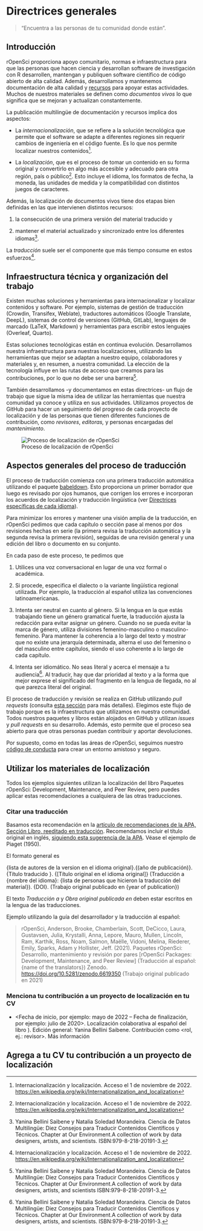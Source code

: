 # Directrices generales

> "Encuentra a las personas de tu comunidad donde están".

## Introducción

rOpenSci proporciona apoyo comunitario, normas e infraestructura para que las personas que hacen ciencia y desarrollan software de investigación con R desarrollen, mantengan y publiquen software científico de código abierto de alta calidad.
Además, desarrollamos y mantenemos documentación de alta calidad y [recursos](/resources/) para apoyar estas actividades.
Muchos de nuestros materiales se definen como *documentos vivos* lo que significa que se mejoran y actualizan constantemente.

La publicación multilingüe de documentación y recursos implica dos aspectos:

- La *internacionalización*, que se refiere a la solución tecnológica que permite que el software se adapte a diferentes regiones sin requerir cambios de ingeniería en el código fuente.
  Es lo que nos permite localizar nuestros contenidos[^intro-1].

- La *localización*, que es el proceso de tomar un contenido en su forma original y convertirlo en algo más accesible y adecuado para otra región, país o público[^intro-2].
  Esto incluye el idioma, los formatos de fecha, la moneda, las unidades de medida y la compatibilidad con distintos juegos de caracteres.

[^intro-1]: Internacionalización y localización.
Acceso el 1 de noviembre de 2022.
[https://en.wikipedia.org/wiki/Internationalization\_and\_localization](https://en.wikipedia.org/wiki/Internationalization_and_localization)

[^intro-2]: Internacionalización y localización.
Acceso el 1 de noviembre de 2022.
[https://en.wikipedia.org/wiki/Internationalization\_and\_localization](https://en.wikipedia.org/wiki/Internationalization_and_localization)

Además, la localización de documentos vivos tiene dos etapas bien definidas en las que intervienen distintos recursos:

1. la consecución de una primera versión del material traducido y

2. mantener el material actualizado y sincronizado entre los diferentes idiomas[^intro-3].

[^intro-3]: Yanina Bellini Saibene y Natalia Soledad Morandeira.
Ciencia de Datos Multilingüe: Diez Consejos para Traducir Contenidos Científicos y Técnicos.
    Chapter at Our Environment.A collection of work by data designers, artists, and scientists.
ISBN:979-8-218-20191-3.

La *traducción* suele ser el componente que más tiempo consume en estos esfuerzos[^intro-4].

[^intro-4]: Internacionalización y localización.
Acceso el 1 de noviembre de 2022.
[https://en.wikipedia.org/wiki/Internationalization\_and\_localization](https://en.wikipedia.org/wiki/Internationalization_and_localization)

## Infraestructura técnica y organización del trabajo

Existen muchas soluciones y herramientas para internacionalizar y localizar contenidos y software.
Por ejemplo, sistemas de gestión de traducción (Crowdin, Transifex, Weblate), traductores automáticos (Google Translate, DeepL), sistemas de control de versiones (GitHub, GitLab), lenguajes de marcado (LaTeX, Markdown) y herramientas para escribir estos lenguajes (Overleaf, Quarto).

Estas soluciones tecnológicas están en continua evolución.
Desarrollamos nuestra infraestructura para nuestras localizaciones, utilizando las herramientas que mejor se adaptan a nuestro equipo, colaboradores y materiales y, en resumen, a nuestra comunidad.
La elección de la tecnología influye en las rutas de acceso que creamos para las contribuciones, por lo que no debe ser una barrera[^intro-5].

[^intro-5]: Yanina Bellini Saibene y Natalia Soledad Morandeira.
Ciencia de Datos Multilingüe: Diez Consejos para Traducir Contenidos Científicos y Técnicos.
    Chapter at Our Environment.A collection of work by data designers, artists, and scientists
ISBN:979-8-218-20191-3.

También desarrollamos -y documentamos en estas directrices- un flujo de trabajo que sigue la misma idea de utilizar las herramientas que nuestra comunidad ya conoce y utiliza en sus actividades.
Utilizamos proyectos de GitHub para hacer un seguimiento del progreso de cada proyecto de localización y de las personas que tienen diferentes funciones de contribución, como *revisores*, *editoras,* y personas encargadas del *mantenimiento*.

![Proceso de localización de rOpenSci](images/localization_concept_map.png){fig-alt="Ciclo del proceso de localización: creamos una Pull Request con la primera traducción automática, esa traducción recibe dos revisiones y luego quien edita hace una revisión final y fusiona los cambios.  Estas personas actualizan las directrices de traducción que definen un glosario y los acuerdos sobre el uso del idioma."}

## Aspectos generales del proceso de traducción

El proceso de traducción comienza con una primera traducción automática utilizando el paquete [babeldown](https://docs.ropensci.org/babeldown/).
Esto proporciona un primer borrador que luego es revisado por ojos humanos, que corrigen los errores e incorporan los acuerdos de localización y traducción lingüística (ver [Directrices específicas de cada idioma](specific_guidelines.html)).

Para minimizar los errores y mantener una visión amplia de la traducción, en rOpenSci pedimos que cada capítulo o sección pase al menos por dos revisiones hechas en serie (la primera revisa la traducción automática y la segunda revisa la primera revisión), seguidas de una revisión general y una edición del libro o documento en su conjunto.

En cada paso de este proceso, te pedimos que

1. Utilices una voz conversacional en lugar de una voz formal o académica.

2. Si procede, especifica el dialecto o la variante lingüística regional utilizada.
  Por ejemplo, la traducción al español utiliza las convenciones latinoamericanas.

3. Intenta ser neutral en cuanto al género.
  Si la lengua en la que estás trabajando tiene un género gramatical fuerte, la traducción ajusta la redacción para evitar asignar un género.
  Cuando no se pueda evitar la marca de género, utiliza divisiones femenino-masculino o masculino-femenino.
  Para mantener la coherencia a lo largo del texto y mostrar que no existe una jerarquía determinada, alterna el uso del femenino o del masculino entre capítulos, siendo el uso coherente a lo largo de cada capítulo.

4. Intenta ser idiomático.
  No seas literal y acerca el mensaje a tu audiencia[^intro-6].
  Al traducir, hay que dar prioridad al texto y a la forma que mejor exprese el significado del fragmento en la lengua de llegada, no al que parezca literal del original.

[^intro-6]: Yanina Bellini Saibene y Natalia Soledad Morandeira.
Ciencia de Datos Multilingüe: Diez Consejos para Traducir Contenidos Científicos y Técnicos.
    Chapter at Our Environment.A collection of work by data designers, artists, and scientists.
ISBN:979-8-218-20191-3.

El proceso de traducción y revisión se realiza en GitHub utilizando *pull requests* (consulta [esta sección](#pr-edition) para más detalles).
Elegimos este flujo de trabajo porque es la infraestructura que utilizamos en nuestra comunidad.
Todos nuestros paquetes y libros están alojados en GitHub y utilizan *issues* y *pull requests* en su desarrollo.
Además, esto permite que el proceso sea abierto para que otras personas puedan contribuir y aportar devoluciones.

Por supuesto, como en todas las áreas de rOpenSci, seguimos nuestro [código de conducta](https://ropensci.org/code-of-conduct/) para crear un entorno amistoso y seguro.

## Utilizar los materiales de localización

Todos los ejemplos siguientes utilizan la localización del libro Paquetes rOpenSci: Development, Maintenance, and Peer Review, pero puedes aplicar estas recomendaciones a cualquiera de las otras traducciones.

### Citar una traducción

Basamos esta recomendación en la [artículo de recomendaciones de la APA, Sección Libro, reeditado en traducción](https://apastyle.apa.org/blog/citing-translated-works).
Recomendamos incluir el título original en inglés, [siguiendo esta sugerencia de la APA](https://writeanswers.royalroads.ca/faq/199295).
Véase el ejemplo de Piaget (1950).

El formato general es

{lista de autores de la version en el idioma original}.{(año de publicación)}.
{Título traducido }.
{[Título original en el idioma original]} (Traducción a {nombre del idioma}: {lista de personas que hicieron la traducción del material}).
{DOI}.
(Trabajo original publicado en {year of publication})

El texto *Traducción a* y *Obra original publicada en* deben estar escritos en la lengua de las traducciones.

Ejemplo utilizando la guía del desarrollador y la traducción al español:

> rOpenSci, Anderson, Brooke, Chamberlain, Scott, DeCicco, Laura, Gustavsen, Julia, Krystalli, Anna, Lepore, Mauro, Mullen, Lincoln, Ram, Karthik, Ross, Noam, Salmon, Maëlle, Vidoni, Melina, Riederer, Emily, Sparks, Adam y Hollister, Jeff.
> (2021).
> Paquetes rOpenSci: Desarrollo, mantenimiento y revisión por pares [rOpenSci Packages: Development, Maintenance, and Peer Review] (Traducción al español: {name of the translators}) Zenodo.
> [https://doi.org/10.5281/zenodo.6619350](https://doi.org/10.5281/zenodo.6619350) (Trabajo original publicado en 2021)

### Menciona tu contribución a un proyecto de localización en tu CV

- \<Fecha de inicio, por ejemplo: mayo de 2022 -- Fecha de finalización, por ejemplo: julio de 2020>. Localización colaborativa al español del libro ). Edición general: Yanina Bellini Saibene. Contribución como \<rol, ej.: revisor>. Más información <enlace al proyecto>

## Agrega a tu CV tu contribución a un proyecto de localización


